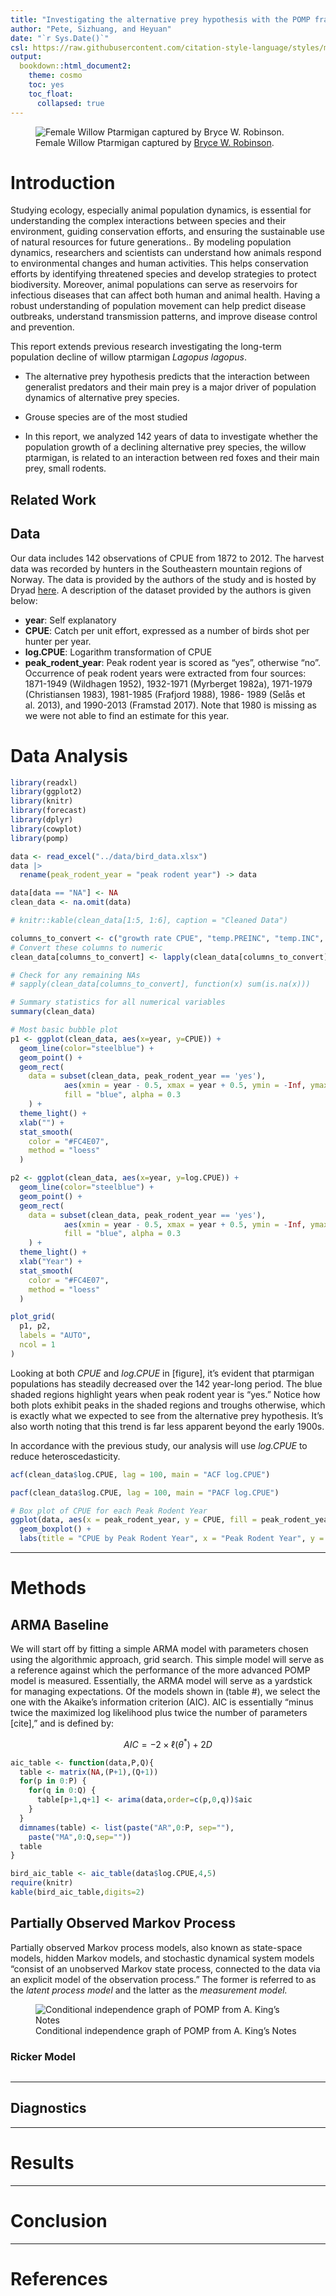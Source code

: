```yaml
---
title: "Investigating the alternative prey hypothesis with the POMP framework"
author: "Pete, Sizhuang, and Heyuan"
date: "`r Sys.Date()`"
csl: https://raw.githubusercontent.com/citation-style-language/styles/master/cell-numeric.csl
output: 
  bookdown::html_document2:
    theme: cosmo
    toc: yes
    toc_float:
      collapsed: true
---
```


![Female Willow Ptarmigan captured by [Bryce W. Robinson](https://ornithologi.com/2015/06/30/in-context-mid-summer-willow-ptarmigan-behavior-and-appearance/).](./assets/ptarmigan.jpg)

# Introduction

Studying ecology, especially animal population dynamics, is essential for understanding the complex interactions between species and their environment, guiding conservation efforts, and ensuring the sustainable use of natural resources for future generations.. By modeling population dynamics, researchers and scientists can understand how animals respond to environmental changes and human activities. This helps conservation efforts by identifying threatened species and develop strategies to protect biodiversity. Moreover, animal populations can serve as reservoirs for infectious diseases that can affect both human and animal health. Having a robust understanding of population movement can help predict disease outbreaks, understand transmission patterns, and improve disease control and prevention.

This report extends previous research investigating the long-term population decline of willow ptarmigan *Lagopus lagopus*. 

- The alternative prey hypothesis predicts that the interaction between generalist predators and their main prey is a major driver of population dynamics of alternative prey species.

- Grouse species are of the most studied

- In this report, we analyzed 142 years of data to investigate whether the population growth of a declining alternative prey species, the willow ptarmigan, is related to an interaction between red foxes and their main prey, small rodents.

## Related Work

## Data

Our data includes 142 observations of CPUE from 1872 to 2012. The harvest data was recorded by hunters in the Southeastern mountain regions of Norway. The data is provided by the authors of the study and is hosted by Dryad [here](). A description of the dataset provided by the authors is given below: 

- **year**: Self explanatory
- **CPUE**: Catch per unit effort, expressed as a number of birds shot per hunter per year.
- **log.CPUE**: Logarithm transformation of CPUE
- **peak_rodent_year**: Peak rodent year is scored as “yes”, otherwise “no”. Occurrence of peak
rodent years were extracted from four sources: 1871-1949 (Wildhagen 1952), 1932-1971
(Myrberget 1982a), 1971-1979 (Christiansen 1983), 1981-1985 (Frafjord 1988), 1986- 1989
(Selås et al. 2013), and 1990-2013 (Framstad 2017). Note that 1980 is missing as we were
not able to find an estimate for this year.

# Data Analysis

```r
library(readxl)
library(ggplot2)
library(knitr)
library(forecast)
library(dplyr)
library(cowplot)
library(pomp)
```


```r
data <- read_excel("../data/bird_data.xlsx")
data |>
  rename(peak_rodent_year = "peak rodent year") -> data

data[data == "NA"] <- NA
clean_data <- na.omit(data)

# knitr::kable(clean_data[1:5, 1:6], caption = "Cleaned Data")
```

```r
columns_to_convert <- c("growth rate CPUE", "temp.PREINC", "temp.INC", "temp.HATCH", "temp.BROOD", "temp.WINTER", "temp.SPRING", "prec.PREINC", "prec.INC", "prec.HATCH", "prec.BROOD")
# Convert these columns to numeric
clean_data[columns_to_convert] <- lapply(clean_data[columns_to_convert], as.numeric)

# Check for any remaining NAs
# sapply(clean_data[columns_to_convert], function(x) sum(is.na(x)))
```

```r
# Summary statistics for all numerical variables
summary(clean_data)

```

```r
# Most basic bubble plot
p1 <- ggplot(clean_data, aes(x=year, y=CPUE)) +
  geom_line(color="steelblue") + 
  geom_point() + 
  geom_rect(
    data = subset(clean_data, peak_rodent_year == 'yes'),
            aes(xmin = year - 0.5, xmax = year + 0.5, ymin = -Inf, ymax = Inf),
            fill = "blue", alpha = 0.3
    ) + 
  theme_light() +
  xlab("") + 
  stat_smooth(
    color = "#FC4E07",
    method = "loess"
  )

p2 <- ggplot(clean_data, aes(x=year, y=log.CPUE)) + 
  geom_line(color="steelblue") + 
  geom_point() + 
  geom_rect(
    data = subset(clean_data, peak_rodent_year == 'yes'),
            aes(xmin = year - 0.5, xmax = year + 0.5, ymin = -Inf, ymax = Inf),
            fill = "blue", alpha = 0.3
    ) + 
  theme_light() + 
  xlab("Year") + 
  stat_smooth(
    color = "#FC4E07",
    method = "loess"
  )

plot_grid(
  p1, p2,
  labels = "AUTO", 
  ncol = 1
)
```

Looking at both *CPUE* and *log.CPUE* in [figure], it's evident that ptarmigan populations has steadily decreased over the 142 year-long period. The blue shaded regions highlight years when peak rodent year is "yes." Notice how both plots exhibit peaks in the shaded regions and troughs otherwise, which is exactly what we expected to see from the alternative prey hypothesis. It's also worth noting that this trend is far less apparent beyond the early 1900s. 

In accordance with the previous study, our analysis will use *log.CPUE* to reduce heteroscedasticity.


```r
acf(clean_data$log.CPUE, lag = 100, main = "ACF log.CPUE")
```

```r
pacf(clean_data$log.CPUE, lag = 100, main = "PACF log.CPUE")
```




```r
# Box plot of CPUE for each Peak Rodent Year
ggplot(data, aes(x = peak_rodent_year, y = CPUE, fill = peak_rodent_year)) +
  geom_boxplot() +
  labs(title = "CPUE by Peak Rodent Year", x = "Peak Rodent Year", y = "CPUE")
```

--------

# Methods

## ARMA Baseline

We will start off by fitting a simple ARMA model with parameters chosen using the algorithmic approach, grid search. This simple model will serve as a reference against which the performance of the more advanced POMP model is measured. Essentially, the ARMA model will serve as a yardstick for managing expectations. Of the models shown in (table #), we select the one with the Akaike’s information criterion (AIC). AIC is essentially “minus twice the maximized log likelihood plus twice the number of parameters [cite],” and is defined by:

$$AIC=-2\times\ell(\theta^*)+2D$$

```r
aic_table <- function(data,P,Q){
  table <- matrix(NA,(P+1),(Q+1))
  for(p in 0:P) {
    for(q in 0:Q) {
      table[p+1,q+1] <- arima(data,order=c(p,0,q))$aic
    }
  }
  dimnames(table) <- list(paste("AR",0:P, sep=""),
    paste("MA",0:Q,sep=""))
  table
}

bird_aic_table <- aic_table(data$log.CPUE,4,5)
require(knitr)
kable(bird_aic_table,digits=2)
```


## Partially Observed Markov Process

Partially observed Markov process models, also known as state-space models, hidden Markov models, and stochastic dynamical system models "consist of an unobserved Markov state process, connected to the data via an explicit model of the observation process." The former is referred to as the *latent process model* and the latter as the *measurement model.*

![Conditional independence graph of POMP from A. King's Notes](./assets/state_space.png)

### Ricker Model

```r

```


--------

## Diagnostics

--------

# Results 

--------

# Conclusion

--------

# References